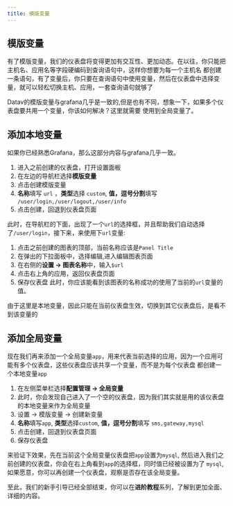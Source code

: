 ```yaml
---
title: 模版变量
---
```



## 模版变量
有了模版变量，我们的仪表盘将变得更加有交互性、更加动态。在以往，你只能把主机名、应用名等字段硬编码到查询语句中，这样你想要为每一个主机名 都创建一条语句，有了变量后，你只要在查询语句中使用变量，然后在仪表盘中选择变量，就可以轻松切换主机、应用，一套查询语句就够了

Datav的模版变量与grafana几乎是一致的,但是也有不同，想象一下，如果多个仪表盘要共用一个变量，你该如何解决？这里就需要
使用到全局变量了。

## 添加本地变量
如果你已经熟悉Grafana，那么这部分内容与grafana几乎一致。
1. 进入之前创建的仪表盘，打开设置面板
2. 在左边的导航栏选择**模版变量**
3. 点击创建模版变量
4. **名称**填写 `url` ，**类型**选择 `custom`, **值，逗号分割**填写 `/user/login,/user/logout,/user/info`
5. 点击创建，回退到仪表盘页面

此时，在导航栏的下面，出现了一个`url`的选择框，并且帮助我们自动选择了`/user/login`，接下来，来使用下`url`变量:
1. 点击之前创建的图表的顶部，当前名称应该是`Panel Title`
2. 在弹出的下拉面板中，选择编辑,进入编辑图表页面
3. 在右侧的**设置 -> 图表名称**中，输入`$url`
4. 点击右上角的应用，返回仪表盘页面
5. 保存仪表盘
此时，你应该能看到该图表的名称成功的使用了当前的`url`变量的值。

<TipCompat>由于这里是本地变量，因此只能在当前仪表盘生效，切换到其它仪表盘后，是看不到该变量的</TipCompat>

## 添加全局变量
现在我们再来添加一个全局变量`app`，用来代表当前选择的应用，因为一个应用可能有多个仪表盘，这些仪表盘应该共享一个变量，而不是为每个仪表盘
都创建一个本地变量`app`

1. 在左侧菜单栏选择**配置管理 -> 全局变量**
2. 此时，你会发现自己进入了一个空的仪表盘，因为我们其实就是用的该仪表盘的本地变量来作为全局变量
3. 设置 -> 模版变量 -> 创建新变量
4. **名称**填写`app`, **类型**选择`custom`, **值，逗号分割**填写 `sms,gateway,mysql`
5. 点击创建，回退到仪表盘页面
6. 保存仪表盘

来验证下效果，先在当前这个全局变量仪表盘把`app`设置为`mysql`, 然后进入我们之前创建的仪表盘，你会在右上角看到`app`的选择框，同时值已经被设置为了
`mysql`, 如果愿意，你可以再创建一个仪表盘，观察是否存在该全局变量。


至此，我们的新手引导已经全部结束，你可以在**进阶教程**系列，了解到更加全面、详细的内容。